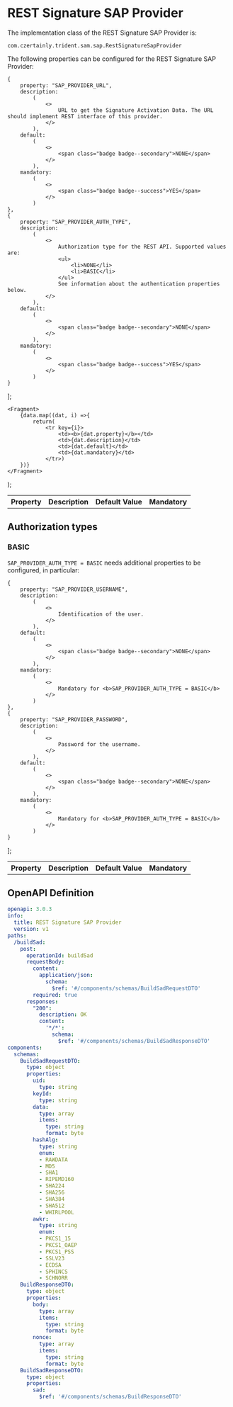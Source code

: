 
# REST Signature SAP Provider

The implementation class of the REST Signature SAP Provider is:

```
com.czertainly.trident.sam.sap.RestSignatureSapProvider
```

The following properties can be configured for the REST Signature SAP Provider:

    {
        property: "SAP_PROVIDER_URL",
        description:
            (
                <>
                    URL to get the Signature Activation Data. The URL should implement REST interface of this provider.
                </>
            ),
        default:
            (
                <>
                    <span class="badge badge--secondary">NONE</span>
                </>
            ),
        mandatory:
            (
                <>
                    <span class="badge badge--success">YES</span>
                </>
            )
    },
    {
        property: "SAP_PROVIDER_AUTH_TYPE",
        description:
            (
                <>
                    Authorization type for the REST API. Supported values are:
                    <ul>
                        <li>NONE</li>
                        <li>BASIC</li>
                    </ul>
                    See information about the authentication properties below.
                </>
            ),
        default:
            (
                <>
                    <span class="badge badge--secondary">NONE</span>
                </>
            ),
        mandatory:
            (
                <>
                    <span class="badge badge--success">YES</span>
                </>
            )
    }
];

    <Fragment>
        {data.map((dat, i) =>{
            return(
                <tr key={i}>
                    <td><b>{dat.property}</b></td>
                    <td>{dat.description}</td>
                    <td>{dat.default}</td>
                    <td>{dat.mandatory}</td>
                </tr>)
        })}
    </Fragment>
);

<table>
    <th>Property</th>
    <th>Description</th>
    <th>Default Value</th>
    <th>Mandatory</th>
    <tbody>
    <GenTable data={data}/>
    </tbody>
</table>

## Authorization types

### BASIC

`SAP_PROVIDER_AUTH_TYPE = BASIC` needs additional properties to be configured, in particular:

    {
        property: "SAP_PROVIDER_USERNAME",
        description:
            (
                <>
                    Identification of the user.
                </>
            ),
        default:
            (
                <>
                    <span class="badge badge--secondary">NONE</span>
                </>
            ),
        mandatory:
            (
                <>
                    Mandatory for <b>SAP_PROVIDER_AUTH_TYPE = BASIC</b>
                </>
            )
    },
    {
        property: "SAP_PROVIDER_PASSWORD",
        description:
            (
                <>
                    Password for the username.
                </>
            ),
        default:
            (
                <>
                    <span class="badge badge--secondary">NONE</span>
                </>
            ),
        mandatory:
            (
                <>
                    Mandatory for <b>SAP_PROVIDER_AUTH_TYPE = BASIC</b>
                </>
            )
    }
];

<table>
    <th>Property</th>
    <th>Description</th>
    <th>Default Value</th>
    <th>Mandatory</th>
    <tbody>
    <GenTable data={basic}/>
    </tbody>
</table>

## OpenAPI Definition

```yaml
openapi: 3.0.3
info:
  title: REST Signature SAP Provider
  version: v1
paths:
  /buildSad:
    post:
      operationId: buildSad
      requestBody:
        content:
          application/json:
            schema:
              $ref: '#/components/schemas/BuildSadRequestDTO'
        required: true
      responses:
        "200":
          description: OK
          content:
            '*/*':
              schema:
                $ref: '#/components/schemas/BuildSadResponseDTO'
components:
  schemas:
    BuildSadRequestDTO:
      type: object
      properties:
        uid:
          type: string
        keyId:
          type: string
        data:
          type: array
          items:
            type: string
            format: byte
        hashAlg:
          type: string
          enum:
          - RAWDATA
          - MD5
          - SHA1
          - RIPEMD160
          - SHA224
          - SHA256
          - SHA384
          - SHA512
          - WHIRLPOOL
        awkr:
          type: string
          enum:
          - PKCS1_15
          - PKCS1_OAEP
          - PKCS1_PSS
          - SSLV23
          - ECDSA
          - SPHINCS
          - SCHNORR
    BuildResponseDTO:
      type: object
      properties:
        body:
          type: array
          items:
            type: string
            format: byte
        nonce:
          type: array
          items:
            type: string
            format: byte
    BuildSadResponseDTO:
      type: object
      properties:
        sad:
          $ref: '#/components/schemas/BuildResponseDTO'
```